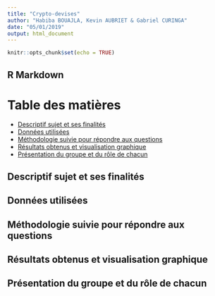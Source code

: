 ```yaml
---
title: "Crypto-devises"
author: "Habiba BOUAJLA, Kevin AUBRIET & Gabriel CURINGA"
date: "05/01/2019"
output: html_document
---
```


```r
knitr::opts_chunk$set(echo = TRUE)
```

## R Markdown

# Table des matières
- [Descriptif sujet et ses finalités](#descriptif)
- [Données utilisées](#donnees)
- [Méthodologie suivie pour répondre aux questions](#methodologie)
- [Résultats obtenus et visualisation graphique](#resultats)
- [Présentation du groupe et du rôle de chacun](#groupe)

## Descriptif sujet et ses finalités <a name="descriptif"></a>

## Données utilisées <a name="donnees"></a>

## Méthodologie suivie pour répondre aux questions <a name="methodologie"></a>

## Résultats obtenus et visualisation graphique <a name="resultats"></a>



## Présentation du groupe et du rôle de chacun <a name="groupe"></a>


